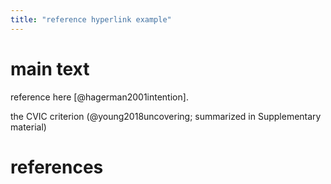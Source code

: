 ```yaml
---
title: "reference hyperlink example"
---
```


# main text

reference here [@hagerman2001intention].

the CVIC criterion 
(@young2018uncovering; summarized in Supplementary material) 

# references {.unnumbered}

::: {#refs}
:::
